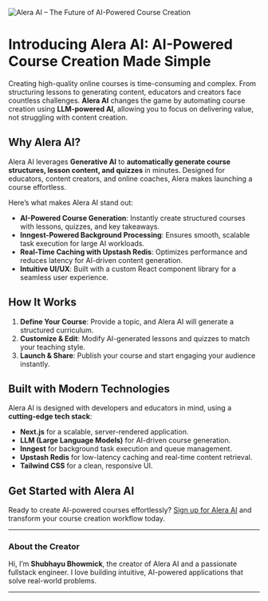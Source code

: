 ![Alera AI – The Future of AI-Powered Course Creation](/aleraai2.png)

# Introducing Alera AI: AI-Powered Course Creation Made Simple

Creating high-quality online courses is time-consuming and complex. From structuring lessons to generating content, educators and creators face countless challenges. **Alera AI** changes the game by automating course creation using **LLM-powered AI**, allowing you to focus on delivering value, not struggling with content creation.

## Why Alera AI?

Alera AI leverages **Generative AI** to **automatically generate course structures, lesson content, and quizzes** in minutes. Designed for educators, content creators, and online coaches, Alera makes launching a course effortless.

Here’s what makes Alera AI stand out:

- **AI-Powered Course Generation**: Instantly create structured courses with lessons, quizzes, and key takeaways.
- **Inngest-Powered Background Processing**: Ensures smooth, scalable task execution for large AI workloads.
- **Real-Time Caching with Upstash Redis**: Optimizes performance and reduces latency for AI-driven content generation.
- **Intuitive UI/UX**: Built with a custom React component library for a seamless user experience.

## How It Works

1. **Define Your Course**: Provide a topic, and Alera AI will generate a structured curriculum.
2. **Customize & Edit**: Modify AI-generated lessons and quizzes to match your teaching style.
3. **Launch & Share**: Publish your course and start engaging your audience instantly.

## Built with Modern Technologies

Alera AI is designed with developers and educators in mind, using a **cutting-edge tech stack**:

- **Next.js** for a scalable, server-rendered application.
- **LLM (Large Language Models)** for AI-driven course generation.
- **Inngest** for background task execution and queue management.
- **Upstash Redis** for low-latency caching and real-time content retrieval.
- **Tailwind CSS** for a clean, responsive UI.

## Get Started with Alera AI

Ready to create AI-powered courses effortlessly? [Sign up for Alera AI](https://alera-ai.vercel.app/) and transform your course creation workflow today.

---

### About the Creator

Hi, I’m **Shubhayu Bhowmick**, the creator of Alera AI and a passionate fullstack engineer. I love building intuitive, AI-powered applications that solve real-world problems.

---
